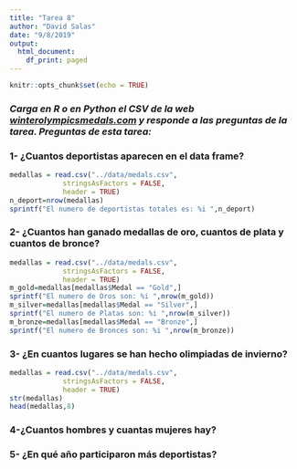 ```yaml
---
title: "Tarea 8"
author: "David Salas"
date: "9/8/2019"
output:
  html_document:
    df_print: paged
---
```


```r
knitr::opts_chunk$set(echo = TRUE)
```

### *Carga en R o en Python el CSV de la web [winterolympicsmedals.com](http://winterolympicsmedals.com/medals.csv) y responde a las preguntas de la tarea. Preguntas de esta tarea:*

### **1- ¿Cuantos deportistas aparecen en el data frame?**
```r
medallas = read.csv("../data/medals.csv",
             stringsAsFactors = FALSE, 
             header = TRUE)
n_deport=nrow(medallas)
sprintf("El numero de deportistas totales es: %i ",n_deport)
```

### **2- ¿Cuantos han ganado medallas de oro, cuantos de plata y cuantos de bronce?**

```r
medallas = read.csv("../data/medals.csv",
             stringsAsFactors = FALSE, 
             header = TRUE)
m_gold=medallas[medallas$Medal == "Gold",]
sprintf("El numero de Oros son: %i ",nrow(m_gold))
m_silver=medallas[medallas$Medal == "Silver",]
sprintf("El numero de Platas son: %i ",nrow(m_silver))
m_bronze=medallas[medallas$Medal == "Bronze",]
sprintf("El numero de Bronces son: %i ",nrow(m_bronze))
```

### **3- ¿En cuantos lugares se han hecho olimpiadas de invierno?**
```r
medallas = read.csv("../data/medals.csv",
             stringsAsFactors = FALSE, 
             header = TRUE)
str(medallas)
head(medallas,8)
```

### **4-¿Cuantos hombres y cuantas mujeres hay?**

### **5- ¿En qué año participaron más deportistas?**



```r

```

